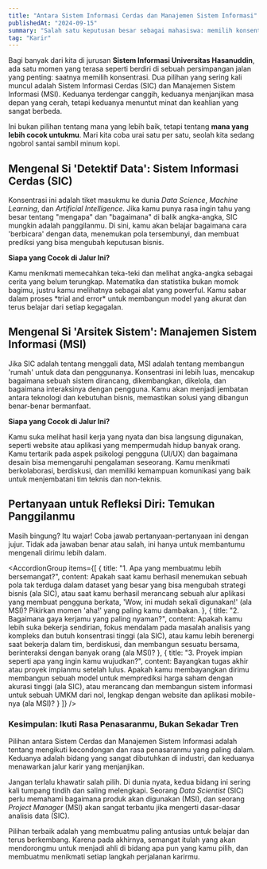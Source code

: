 ```yaml
---
title: "Antara Sistem Informasi Cerdas dan Manajemen Sistem Informasi"
publishedAt: "2024-09-15"
summary: "Salah satu keputusan besar sebagai mahasiswa: memilih konsentrasi. Apakah kamu lebih tertarik pada dunia data dan AI, atau pada manajemen, desain, dan pengembangan sistem? Mari kita bedah bersama."
tag: "Karir"
---
```


Bagi banyak dari kita di jurusan **Sistem Informasi Universitas Hasanuddin**, ada satu momen yang terasa seperti berdiri di sebuah persimpangan jalan yang penting: saatnya memilih konsentrasi. Dua pilihan yang sering kali muncul adalah Sistem Informasi Cerdas (SIC) dan Manajemen Sistem Informasi (MSI). Keduanya terdengar canggih, keduanya menjanjikan masa depan yang cerah, tetapi keduanya menuntut minat dan keahlian yang sangat berbeda.

Ini bukan pilihan tentang mana yang lebih baik, tetapi tentang **mana yang lebih cocok untukmu**. Mari kita coba urai satu per satu, seolah kita sedang ngobrol santai sambil minum kopi.

## Mengenal Si 'Detektif Data': Sistem Informasi Cerdas (SIC)

Konsentrasi ini adalah tiket masukmu ke dunia *Data Science*, *Machine Learning*, dan *Artificial Intelligence*. Jika kamu punya rasa ingin tahu yang besar tentang "mengapa" dan "bagaimana" di balik angka-angka, SIC mungkin adalah panggilanmu. Di sini, kamu akan belajar bagaimana cara 'berbicara' dengan data, menemukan pola tersembunyi, dan membuat prediksi yang bisa mengubah keputusan bisnis.

<Feedback icon variant="info" title="Inti dari SIC" description="Kamu akan banyak berurusan dengan algoritma, statistika, dan pemrograman (terutama Python atau R). Tujuannya adalah untuk mengekstrak wawasan berharga dari data mentah, mengubahnya menjadi strategi yang bisa ditindaklanjuti." />

**Siapa yang Cocok di Jalur Ini?**

<Grid fillWidth columns="1" mobileColumns="1" gap="16" marginTop="16" marginBottom="16">
  <Card padding="16" gap="8" radius="l">
    <Row fillWidth gap="8" horizontal="start">
      <Icon name="check" size="m" onBackground="success-medium"/>
      <Text variant="body-default-s" onBackground="neutral-weak" align="left">Kamu menikmati memecahkan teka-teki dan melihat angka-angka sebagai cerita yang belum terungkap.</Text>
    </Row>
  </Card>
  <Card padding="16" gap="8" radius="l">
    <Row fillWidth gap="8" horizontal="start">
      <Icon name="check" size="m" onBackground="success-medium"/>
      <Text variant="body-default-s" onBackground="neutral-weak" align="left">Matematika dan statistika bukan momok bagimu, justru kamu melihatnya sebagai alat yang powerful.</Text>
    </Row>
  </Card>
  <Card padding="16" gap="8" radius="l">
    <Row fillWidth gap="8" horizontal="start">
      <Icon name="check" size="m" onBackground="success-medium"/>
      <Text variant="body-default-s" onBackground="neutral-weak" align="left">Kamu sabar dalam proses *trial and error* untuk membangun model yang akurat dan terus belajar dari setiap kegagalan.</Text>
    </Row>
  </Card>
</Grid>

## Mengenal Si 'Arsitek Sistem': Manajemen Sistem Informasi (MSI)

Jika SIC adalah tentang menggali data, MSI adalah tentang membangun 'rumah' untuk data dan penggunanya. Konsentrasi ini lebih luas, mencakup bagaimana sebuah sistem dirancang, dikembangkan, dikelola, dan bagaimana interaksinya dengan pengguna. Kamu akan menjadi jembatan antara teknologi dan kebutuhan bisnis, memastikan solusi yang dibangun benar-benar bermanfaat.

<Feedback icon variant="info" title="Inti dari MSI" description="Topik di sini berkisar dari Manajemen Proyek, Desain UI/UX, Pengembangan Web, hingga Sistem Informasi Geografis (SIG). Tujuannya adalah membangun solusi teknologi yang fungsional, ramah pengguna, dan selaras dengan strategi organisasi." />

**Siapa yang Cocok di Jalur Ini?**

<Grid fillWidth columns="1" mobileColumns="1" gap="16" marginTop="16" marginBottom="16">
  <Card padding="16" gap="8" radius="l">
    <Row fillWidth gap="8" horizontal="start">
      <Icon name="check" size="m" onBackground="success-medium"/>
      <Text variant="body-default-s" onBackground="neutral-weak" align="left">Kamu suka melihat hasil kerja yang nyata dan bisa langsung digunakan, seperti website atau aplikasi yang mempermudah hidup banyak orang.</Text>
    </Row>
  </Card>
  <Card padding="16" gap="8" radius="l">
    <Row fillWidth gap="8" horizontal="start">
      <Icon name="check" size="m" onBackground="success-medium"/>
      <Text variant="body-default-s" onBackground="neutral-weak" align="left">Kamu tertarik pada aspek psikologi pengguna (UI/UX) dan bagaimana desain bisa memengaruhi pengalaman seseorang.</Text>
    </Row>
  </Card>
  <Card padding="16" gap="8" radius="l">
    <Row fillWidth gap="8" horizontal="start">
      <Icon name="check" size="m" onBackground="success-medium"/>
      <Text variant="body-default-s" onBackground="neutral-weak" align="left">Kamu menikmati berkolaborasi, berdiskusi, dan memiliki kemampuan komunikasi yang baik untuk menjembatani tim teknis dan non-teknis.</Text>
    </Row>
  </Card>
</Grid>

## Pertanyaan untuk Refleksi Diri: Temukan Panggilanmu

Masih bingung? Itu wajar! Coba jawab pertanyaan-pertanyaan ini dengan jujur. Tidak ada jawaban benar atau salah, ini hanya untuk membantumu mengenali dirimu lebih dalam.

<AccordionGroup 
    items={[
      {
        title: "1. Apa yang membuatmu lebih bersemangat?",
        content: <Text variant="body-default-m" onBackground="neutral-weak">Apakah saat kamu berhasil menemukan sebuah pola tak terduga dalam dataset yang besar yang bisa mengubah strategi bisnis (ala SIC), atau saat kamu berhasil merancang sebuah alur aplikasi yang membuat pengguna berkata, 'Wow, ini mudah sekali digunakan!' (ala MSI)? Pikirkan momen 'aha!' yang paling kamu dambakan.</Text>
      },
      {
        title: "2. Bagaimana gaya kerjamu yang paling nyaman?",
        content: <Text variant="body-default-m" onBackground="neutral-weak">Apakah kamu lebih suka bekerja sendirian, fokus mendalam pada masalah analisis yang kompleks dan butuh konsentrasi tinggi (ala SIC), atau kamu lebih berenergi saat bekerja dalam tim, berdiskusi, dan membangun sesuatu bersama, berinteraksi dengan banyak orang (ala MSI)?</Text>
      },
      {
        title: "3. Proyek impian seperti apa yang ingin kamu wujudkan?",
        content: <Text variant="body-default-m" onBackground="neutral-weak">Bayangkan tugas akhir atau proyek impianmu setelah lulus. Apakah kamu membayangkan dirimu membangun sebuah model untuk memprediksi harga saham dengan akurasi tinggi (ala SIC), atau merancang dan membangun sistem informasi untuk sebuah UMKM dari nol, lengkap dengan website dan aplikasi mobile-nya (ala MSI)?</Text>
      }
    ]}
/>

### Kesimpulan: Ikuti Rasa Penasaranmu, Bukan Sekadar Tren

Pilihan antara Sistem Cerdas dan Manajemen Sistem Informasi adalah tentang mengikuti kecondongan dan rasa penasaranmu yang paling dalam. Keduanya adalah bidang yang sangat dibutuhkan di industri, dan keduanya menawarkan jalur karir yang menjanjikan.

Jangan terlalu khawatir salah pilih. Di dunia nyata, kedua bidang ini sering kali tumpang tindih dan saling melengkapi. Seorang *Data Scientist* (SIC) perlu memahami bagaimana produk akan digunakan (MSI), dan seorang *Project Manager* (MSI) akan sangat terbantu jika mengerti dasar-dasar analisis data (SIC).

Pilihan terbaik adalah yang membuatmu paling antusias untuk belajar dan terus berkembang. Karena pada akhirnya, semangat itulah yang akan mendorongmu untuk menjadi ahli di bidang apa pun yang kamu pilih, dan membuatmu menikmati setiap langkah perjalanan karirmu.